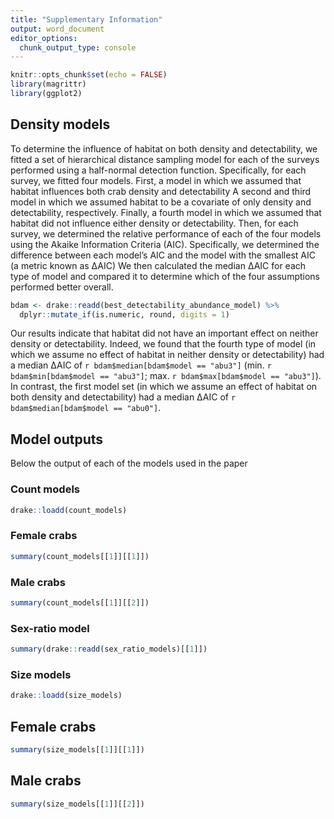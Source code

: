 ```yaml
---
title: "Supplementary Information"
output: word_document
editor_options: 
  chunk_output_type: console
---
```


```r
knitr::opts_chunk$set(echo = FALSE)
library(magrittr)
library(ggplot2)
```

## Density models

To determine the influence of habitat on both density and detectability, we fitted a set of hierarchical distance sampling model for each of the surveys performed using a half-normal detection function.
Specifically, for each survey, we fitted four models. 
First, a model in which we assumed that habitat influences both crab density and detectability 
A second and third model in which we assumed habitat to be a covariate of only density and detectability, respectively. 
Finally, a fourth model in which we assumed that habitat did not influence either density or detectability. 
Then, for each survey, we determined the relative performance of each of the four models using the Akaike Information Criteria (AIC). 
Specifically, we determined the difference between each model's AIC and the model with the smallest AIC (a metric known as ∆AIC)
We then calculated the median ∆AIC for each type of model and compared it to determine which of the four assumptions performed better overall. 

```r
bdam <- drake::readd(best_detectability_abundance_model) %>%
  dplyr::mutate_if(is.numeric, round, digits = 1)
```

Our results indicate that habitat did not have an important effect on neither density or detectability. 
Indeed, we found that the fourth type of model (in which we assume no effect of habitat in neither density or detectability) had a median ∆AIC of `r bdam$median[bdam$model == "abu3"]` (min. `r bdam$min[bdam$model == "abu3"]`; max. `r bdam$max[bdam$model == "abu3"]`). 
In contrast, the first model set (in which we assume an effect of habitat on both density and detectability) had a median ∆AIC of `r bdam$median[bdam$model == "abu0"]`.

## Model outputs

Below the output of each of the models used in the paper

### Count models

```r
drake::loadd(count_models)
```


### Female crabs

```r
summary(count_models[[1]][[1]])
```

### Male crabs


```r
summary(count_models[[1]][[2]])
```

### Sex-ratio model

```r
summary(drake::readd(sex_ratio_models)[[1]])
```

### Size models

```r
drake::loadd(size_models)
```

## Female crabs

```r
summary(size_models[[1]][[1]])
```

## Male crabs

```r
summary(size_models[[1]][[2]])
```

